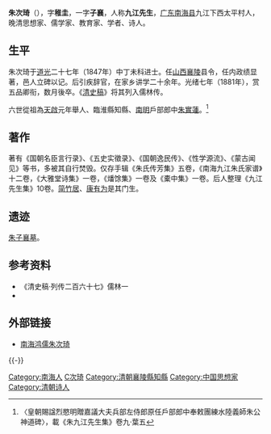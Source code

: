 {{明清人物信息框
| 姓名 = 朱次琦
| 原名 =
| 圖片名稱= Zhu Ciqi.jpg
| 圖片大小 = 200px
| 圖片說明 = 光緒三十一年（1905年）上海《国粹学报》之朱次琦像
| 最高職務 = 山西襄陵縣知縣
| 國家 = 大清
| 爵位 = 
| 籍貫 = [[廣東|廣東]][[南海縣|南海縣]]
| 族裔 = 漢族
| 旗籍 = 
| 字號 = 字稚圭，一字子襄，人称九江先生
| 諡號 = 
| 出生日期 = 嘉慶十二年（1807年）
| 出生地點 = [[廣東|廣東]][[南海縣|南海縣]]
| 逝世日期 = 光緒八年（1882年）
| 逝世地點 = [[廣東|廣東]][[南海縣|南海縣]]
| 墓葬 = 
| 配偶 =
| 親屬 = 
| 出身 = 
* 道光二十七年（1847年）丁未科同進士出身
| 經歷 = 
| 著作 =
}}

'''朱次琦'''（{{bd|1807年||1882年|catIdx=Z朱}}），字'''稚圭'''，一字'''子襄'''，人称'''九江先生'''，[[广东|广东]][[南海县|南海县]]九江下西太平村人，晚清思想家、儒学家、教育家、学者、诗人。

==生平==
朱次琦于[[道光|道光]]二十七年（1847年）中丁未科进士。任[[山西|山西]][[襄陵|襄陵]]县令，任内政绩显著，邑人立碑以记。后引疾辞官，在家乡讲学二十余年。光绪七年（1881年），赏五品卿衔，数月後卒。《[[清史稿|清史稿]]》将其列入儒林传。

六世從祖為[[天啟_(明朝)|天啟]]元年舉人、臨淮縣知縣、[[南明|南明]]戶部郎中[[朱實蓮|朱實蓮]]。<ref>〈皇朝賜諡烈愍明贈嘉議大夫兵部左侍郎原任戶部郎中奉敕團練水陸義師朱公神道碑〉，載《朱九江先生集》卷九·葉五</ref>

==著作==
著有《国朝名臣言行录》、《五史实徵录》、《国朝逸民传》、《性学源流》、《蒙古闻见》等书，多被其自行焚毁。仅存手辑《朱氏传芳集》五卷，《南海九江朱氏家谱》十二卷，《大雅堂诗集》一卷，《燔馀集》一卷及《橐中集》一卷。后人整理《九江先生集》10卷。[[简竹居|简竹居]]、[[康有为|康有为]]是其门生。

== 遗迹 ==
[[朱子襄墓|朱子襄墓]]。

==参考资料==
{{reflist}}
*《清史稿·列传二百六十七》儒林一
*{{cite book|author=蒋志华|title=晚清醇儒——朱次琦|publisher=广东人民出版社|ISBN=9787218055534}}

==外部链接==
*[http://renwu.xinwenren.com/2009/0520/2091.html 南海鸿儒朱次琦]{{dead link|date=2018年3月 |bot=InternetArchiveBot |fix-attempted=yes }}

{{-}}
{{道光二十七年丁未科殿試金榜}}

{{Authority control}}

{{DEFAULTSORT:Zhu朱}}
[[Category:南海人|Category:南海人]]
[[Category:朱姓|C次琦]]
[[Category:清朝襄陵縣知縣|Category:清朝襄陵縣知縣]]
[[Category:中国思想家|Category:中国思想家]]
[[Category:清朝诗人|Category:清朝诗人]]